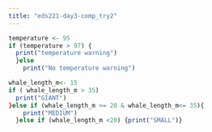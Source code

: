 ```yaml
---
title: "eds221-day3-comp_try2"
---
```


```r
temperature <- 95
if (temperature > 97) { 
  print("temperature warning")
  }else 
    print("No temperature warning")
```

```r
whale_length_m<- 15
if ( whale_length_m > 35) 
  print("GIANT")
}else if (whale_length_m >= 20 & whale_length_m<= 35){
    print("MEDIUM")
  }else if (whale_length_m <20) {print("SMALL")}
```

